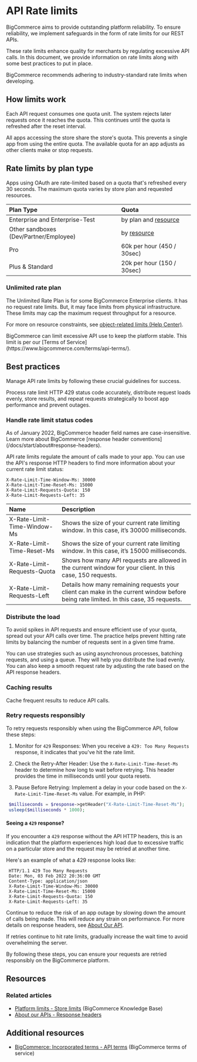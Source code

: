 # API Rate limits

BigCommerce aims to provide outstanding platform reliability. To ensure reliability, we implement safeguards in the form of rate limits for our REST APIs. 

These rate limits enhance quality for merchants by regulating excessive API calls. In this document, we provide information on rate limits along with some best practices to put in place.

<Callout type="info">
  BigCommerce recommends adhering to industry-standard rate limits when developing.
</Callout>

## How limits work

Each API request consumes one quota unit. The system rejects later requests once it reaches the quota. This continues until the quota is refreshed after the reset interval.

All apps accessing the store share the store's quota. This prevents a single app from using the entire quota. The available quota for an app adjusts as other clients make or stop requests.

## Rate limits by plan type

Apps using OAuth are rate-limited based on a quota that's refreshed every 30 seconds. The maximum quota varies by store plan and requested resources.

| Plan Type| Quota |
|:------------------|:-------|
| Enterprise and Enterprise-Test | by plan and [resource](https://support.bigcommerce.com/s/article/Platform-Limits#storelimits) |
| Other sandboxes (Dev/Partner/Employee) | by [resource](https://support.bigcommerce.com/s/article/Platform-Limits#storelimits) |
| Pro | 60k per hour (450 / 30sec) |
| Plus & Standard | 20k per hour (150 / 30sec) |

### Unlimited rate plan

The Unlimited Rate Plan is for some BigCommerce Enterprise clients. It has no request rate limits. But, it may face limits from physical infrastructure. These limits may cap the maximum request throughput for a resource.

 For more on resource constraints, see [object-related limits (Help Center)](https://support.bigcommerce.com/s/article/Platform-Limits#storelimits).

<Callout type="warning">
  BigCommerce can limit excessive API use to keep the platform stable. This limit is per our [Terms of Service](https://www.bigcommerce.com/terms/api-terms/).
</Callout>

## Best practices

Manage API rate limits by following these crucial guidelines for success. 

Process rate limit HTTP 429 status code accurately, distribute request loads evenly, store results, and repeat requests strategically to boost app performance and prevent outages.

### Handle rate limit status codes

<Callout type="info">
  As of January 2022, BigCommerce header field names are case-insensitive. Learn more about BigCommerce [response header conventions](/docs/start/about#response-headers).
</Callout>

API rate limits regulate the amount of calls made to your app. You can use the API's response HTTP headers to find more information about your current rate limit status:

```http filename="Standard plan example: Rate limit headers"
X-Rate-Limit-Time-Window-Ms: 30000
X-Rate-Limit-Time-Reset-Ms: 15000
X-Rate-Limit-Requests-Quota: 150
X-Rate-Limit-Requests-Left: 35
```

|Name | Description |
|:------|:-----|
| X-Rate-Limit-Time-Window-Ms | Shows the size of your current rate limiting window. In this case, it’s 30000 milliseconds. |
| X-Rate-Limit-Time-Reset-Ms | Shows the size of your current rate limiting window. In this case, it’s 15000 milliseconds. |
| X-Rate-Limit-Requests-Quota | Shows how many API requests are allowed in the current window for your client. In this case, 150 requests.|
| X-Rate-Limit-Requests-Left | Details how many remaining requests your client can make in the current window before being rate limited. In this case, 35 requests.|

### Distribute the load

To avoid spikes in API requests and ensure efficient use of your quota, spread out your API calls over time. The practice helps prevent hitting rate limits by balancing the number of requests sent in a given time frame.

You can use strategies such as using asynchronous processes, batching requests, and using a queue. They will help you distribute the load evenly. You can also keep a smooth request rate by adjusting the rate based on the API response headers.

### Caching results

Cache frequent results to reduce API calls.

### Retry requests responsibly

To retry requests responsibly when using the BigCommerce API, follow these steps:

1. Monitor for `429` Responses: When you receive a `429: Too Many Requests` response, it indicates that you've hit the rate limit.

2. Check the Retry-After Header: Use the `X-Rate-Limit-Time-Reset-Ms` header to determine how long to wait before retrying. This header provides the time in milliseconds until your quota resets.

3. Pause Before Retrying: Implement a delay in your code based on the `X-Rate-Limit-Time-Reset-Ms` value. For example, in PHP:

```php filename="PHP" showLineNumbers copy
 $milliseconds = $response->getHeader("X-Rate-Limit-Time-Reset-Ms");
 usleep($milliseconds * 1000);
```

#### Seeing a `429` response?

If you encounter a `429` response without the API HTTP headers, this is an indication that the platform experiences high load due to excessive traffic on a particular store and the request may be retried at another time.

Here's an example of what a 429 response looks like:

```http filename="Example: 429 response" showLineNumbers copy
 HTTP/1.1 429 Too Many Requests
 Date: Mon, 03 Feb 2022 20:36:00 GMT
 Content-Type: application/json
 X-Rate-Limit-Time-Window-Ms: 30000
 X-Rate-Limit-Time-Reset-Ms: 15000
 X-Rate-Limit-Requests-Quota: 150
 X-Rate-Limit-Requests-Left: 35
```
Continue to reduce the risk of an app outage by slowing down the amount of calls being made. This will reduce any strain on performance.  For more details on response headers, see [About Our API](/docs/start/about#bigcommerce-specific-response-headers).

If retries continue to hit rate limits, gradually increase the wait time to avoid overwhelming the server.

By following these steps, you can ensure your requests are retried responsibly on the BigCommerce platform.

## Resources

### Related articles

* [Platform limits - Store limits](/https://support.bigcommerce.com/s/article/Platform-Limits?language=en_US#storelimits) (BigCommerce Knowledge Base)
* [About our APIs - Response headers](/https://developer.bigcommerce.com/docs/start/about#response-headers)

## Additional resources

* [BigCommerce: Incorporated terms - API terms](/https://www.bigcommerce.com/terms/api-terms/) (BigCommerce terms of service)